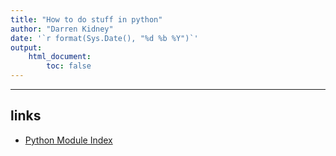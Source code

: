 ```yaml
---
title: "How to do stuff in python"
author: "Darren Kidney"
date: '`r format(Sys.Date(), "%d %b %Y")`'
output:
    html_document:
        toc: false
---
```


*********************************************************************

## links

* [Python Module Index](https://docs.python.org/3/py-modindex.html)